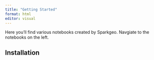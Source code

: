 ```yaml
---
title: "Getting Started"
format: html
editor: visual
---
```


Here you'll find various notebooks created by Sparkgeo. Navgiate to the notebooks on the left.

## Installation
